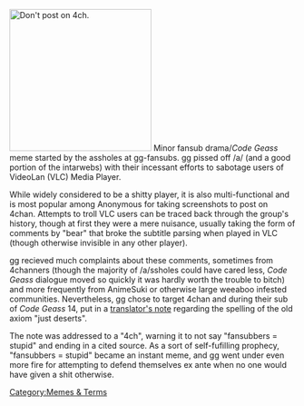 [[Image:fansubbers=stupid.jpg|thumb|250px|right|Don't post on 4ch.]] 
Minor fansub drama/''Code Geass'' meme started by the assholes at gg-fansubs. gg pissed off /a/ (and a good portion of the intarwebs) with their incessant efforts to sabotage users of VideoLan (VLC) Media Player.

While widely considered to be a shitty player, it is also multi-functional and is most popular among Anonymous for taking screenshots to post on 4chan. Attempts to troll VLC users can be traced back through the group's history, though at first they were a mere nuisance, usually taking the form of comments by "bear" that broke the subtitle parsing when played in VLC (though otherwise invisible in any other player).

gg recieved much complaints about these comments, sometimes from 4channers (though the majority of /a/ssholes could have cared less, ''Code Geass'' dialogue moved so quickly it was hardly worth the trouble to bitch) and more frequently from AnimeSuki or otherwise large weeaboo infested communities. Nevertheless, gg chose to target 4chan and during their sub of ''Code Geass'' 14, put in a [[*Translator's Note|translator's note]] regarding the spelling of the old axiom "just deserts". 

The note was addressed to a "4ch", warning it to not say "fansubbers = stupid" and ending in a cited source. As a sort of self-fufilling prophecy, "fansubbers = stupid" became an instant meme, and gg went under even more fire for attempting to defend themselves ex ante when no one would have given a shit otherwise.

[[Category:Memes & Terms]]
